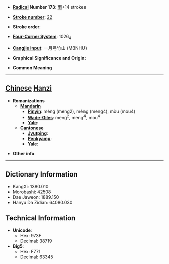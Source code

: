 * '''[[Wiktionary:Chinese radical index| Radical]] Number 173''': [[Wiktionary:Chinese radical index 雨|雨]]+14 strokes

* '''[[Wiktionary:Chinese total strokes index|Stroke number]]''': [[Wiktionary:Chinese total strokes index 22|22]]

* '''Stroke order''': 

* '''[[Wiktionary:Chinese four corner index|Four-Corner System]]''': 1026<sub>4</sub>

* '''[[Wiktionary:Chinese Cangjie index|Cangjie input]]''': 一月弓竹山 (MBNHU)

* '''Graphical Significance and Origin''': 

* '''Common Meaning'''

----

== [[Chinese]] [[Hanzi]] ==

* '''Romanizations'''
** '''[[Mandarin]]'''
*** '''[[Pinyin]]''': méng (meng2), mèng (meng4), mòu (mou4)
*** '''[[Wade-Giles]]''': meng<sup>2</sup>, meng<sup>4</sup>, mou<sup>4</sup>
*** '''[[Yale]]''': 
** '''[[Cantonese]]'''
*** '''[[Jyutping]]''':
*** '''[[Penkyamp]]''': 
*** '''[[Yale]]''': 

* '''Other info''': 

----

== Dictionary Information ==

* KangXi: 1380.010
* Morobashi: 42508
* Dae Jaweon: 1889.150
* Hanyu Da Zidian: 64080.030

== Technical Information ==

* '''Unicode''':
** Hex: 973F
** Decimal: 38719
* '''Big5''':
** Hex: F771
** Decimal: 63345